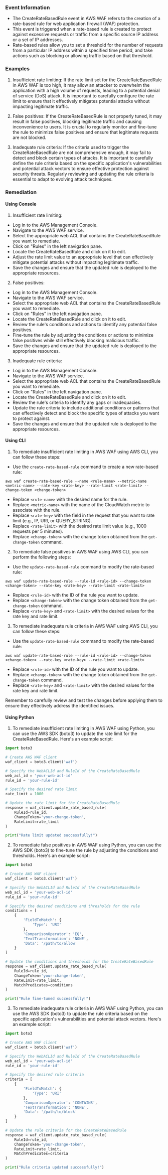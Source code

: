 
### Event Information

- The CreateRateBasedRule event in AWS WAF refers to the creation of a rate-based rule for web application firewall (WAF) protection.
- This event is triggered when a rate-based rule is created to protect against excessive requests or traffic from a specific source IP address or a set of IP addresses.
- Rate-based rules allow you to set a threshold for the number of requests from a particular IP address within a specified time period, and take actions such as blocking or allowing traffic based on that threshold.


### Examples

1. Insufficient rate limiting: If the rate limit set for the CreateRateBasedRule in AWS WAF is too high, it may allow an attacker to overwhelm the application with a high volume of requests, leading to a potential denial of service (DoS) attack. It is important to carefully configure the rate limit to ensure that it effectively mitigates potential attacks without impacting legitimate traffic.

2. False positives: If the CreateRateBasedRule is not properly tuned, it may result in false positives, blocking legitimate traffic and causing inconvenience to users. It is crucial to regularly monitor and fine-tune the rule to minimize false positives and ensure that legitimate requests are not blocked.

3. Inadequate rule criteria: If the criteria used to trigger the CreateRateBasedRule are not comprehensive enough, it may fail to detect and block certain types of attacks. It is important to carefully define the rule criteria based on the specific application's vulnerabilities and potential attack vectors to ensure effective protection against security threats. Regularly reviewing and updating the rule criteria is essential to adapt to evolving attack techniques.

### Remediation

#### Using Console

1. Insufficient rate limiting:
- Log in to the AWS Management Console.
- Navigate to the AWS WAF service.
- Select the appropriate web ACL that contains the CreateRateBasedRule you want to remediate.
- Click on "Rules" in the left navigation pane.
- Locate the CreateRateBasedRule and click on it to edit.
- Adjust the rate limit value to an appropriate level that can effectively mitigate potential attacks without impacting legitimate traffic.
- Save the changes and ensure that the updated rule is deployed to the appropriate resources.

2. False positives:
- Log in to the AWS Management Console.
- Navigate to the AWS WAF service.
- Select the appropriate web ACL that contains the CreateRateBasedRule you want to remediate.
- Click on "Rules" in the left navigation pane.
- Locate the CreateRateBasedRule and click on it to edit.
- Review the rule's conditions and actions to identify any potential false positives.
- Fine-tune the rule by adjusting the conditions or actions to minimize false positives while still effectively blocking malicious traffic.
- Save the changes and ensure that the updated rule is deployed to the appropriate resources.

3. Inadequate rule criteria:
- Log in to the AWS Management Console.
- Navigate to the AWS WAF service.
- Select the appropriate web ACL that contains the CreateRateBasedRule you want to remediate.
- Click on "Rules" in the left navigation pane.
- Locate the CreateRateBasedRule and click on it to edit.
- Review the rule's criteria to identify any gaps or inadequacies.
- Update the rule criteria to include additional conditions or patterns that can effectively detect and block the specific types of attacks you want to protect against.
- Save the changes and ensure that the updated rule is deployed to the appropriate resources.

#### Using CLI

1. To remediate insufficient rate limiting in AWS WAF using AWS CLI, you can follow these steps:

- Use the `create-rate-based-rule` command to create a new rate-based rule:
```
aws waf create-rate-based-rule --name <rule-name> --metric-name <metric-name> --rate-key <rate-key> --rate-limit <rate-limit> --change-token <change-token>
```
- Replace `<rule-name>` with the desired name for the rule.
- Replace `<metric-name>` with the name of the CloudWatch metric to associate with the rule.
- Replace `<rate-key>` with the field in the request that you want to rate limit (e.g., IP, URI, or QUERY_STRING).
- Replace `<rate-limit>` with the desired rate limit value (e.g., 1000 requests per 5 minutes).
- Replace `<change-token>` with the change token obtained from the `get-change-token` command.

2. To remediate false positives in AWS WAF using AWS CLI, you can perform the following steps:

- Use the `update-rate-based-rule` command to modify the rate-based rule:
```
aws waf update-rate-based-rule --rule-id <rule-id> --change-token <change-token> --rate-key <rate-key> --rate-limit <rate-limit>
```
- Replace `<rule-id>` with the ID of the rule you want to update.
- Replace `<change-token>` with the change token obtained from the `get-change-token` command.
- Replace `<rate-key>` and `<rate-limit>` with the desired values for the rate key and rate limit.

3. To remediate inadequate rule criteria in AWS WAF using AWS CLI, you can follow these steps:

- Use the `update-rate-based-rule` command to modify the rate-based rule:
```
aws waf update-rate-based-rule --rule-id <rule-id> --change-token <change-token> --rate-key <rate-key> --rate-limit <rate-limit>
```
- Replace `<rule-id>` with the ID of the rule you want to update.
- Replace `<change-token>` with the change token obtained from the `get-change-token` command.
- Replace `<rate-key>` and `<rate-limit>` with the desired values for the rate key and rate limit.

Remember to carefully review and test the changes before applying them to ensure they effectively address the identified issues.

#### Using Python

1. To remediate insufficient rate limiting in AWS WAF using Python, you can use the AWS SDK (boto3) to update the rate limit for the CreateRateBasedRule. Here's an example script:

```python
import boto3

# Create AWS WAF client
waf_client = boto3.client('waf')

# Specify the WebACLId and RuleId of the CreateRateBasedRule
web_acl_id = 'your-web-acl-id'
rule_id = 'your-rule-id'

# Specify the desired rate limit
rate_limit = 1000

# Update the rate limit for the CreateRateBasedRule
response = waf_client.update_rate_based_rule(
    RuleId=rule_id,
    ChangeToken='your-change-token',
    RateLimit=rate_limit
)

print("Rate limit updated successfully!")
```

2. To remediate false positives in AWS WAF using Python, you can use the AWS SDK (boto3) to fine-tune the rule by adjusting the conditions and thresholds. Here's an example script:

```python
import boto3

# Create AWS WAF client
waf_client = boto3.client('waf')

# Specify the WebACLId and RuleId of the CreateRateBasedRule
web_acl_id = 'your-web-acl-id'
rule_id = 'your-rule-id'

# Specify the desired conditions and thresholds for the rule
conditions = [
    {
        'FieldToMatch': {
            'Type': 'URI'
        },
        'ComparisonOperator': 'EQ',
        'TextTransformation': 'NONE',
        'Data': '/path/to/allow'
    }
]

# Update the conditions and thresholds for the CreateRateBasedRule
response = waf_client.update_rate_based_rule(
    RuleId=rule_id,
    ChangeToken='your-change-token',
    RateLimit=rate_limit,
    MatchPredicates=conditions
)

print("Rule fine-tuned successfully!")
```

3. To remediate inadequate rule criteria in AWS WAF using Python, you can use the AWS SDK (boto3) to update the rule criteria based on the specific application's vulnerabilities and potential attack vectors. Here's an example script:

```python
import boto3

# Create AWS WAF client
waf_client = boto3.client('waf')

# Specify the WebACLId and RuleId of the CreateRateBasedRule
web_acl_id = 'your-web-acl-id'
rule_id = 'your-rule-id'

# Specify the desired rule criteria
criteria = [
    {
        'FieldToMatch': {
            'Type': 'URI'
        },
        'ComparisonOperator': 'CONTAINS',
        'TextTransformation': 'NONE',
        'Data': '/path/to/block'
    }
]

# Update the rule criteria for the CreateRateBasedRule
response = waf_client.update_rate_based_rule(
    RuleId=rule_id,
    ChangeToken='your-change-token',
    RateLimit=rate_limit,
    MatchPredicates=criteria
)

print("Rule criteria updated successfully!")
```

